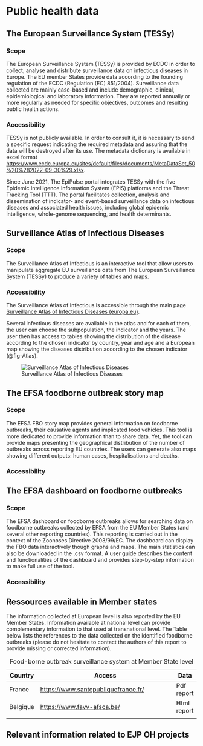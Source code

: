 # Public health data

## The European Surveillance System (TESSy)

### Scope

The European Surveillance System (TESSy) is provided by ECDC in order to collect, analyse and distribute surveillance data on infectious diseases in Europe. The EU member States provide data according to the founding regulation of the ECDC (Regulation (EC) 851/2004). Surveillance data collected are mainly case-based and include demographic, clinical, epidemiological and laboratory information. They are reported annually or more regularly as needed for specific objectives, outcomes and resulting public health actions.

### Accessibility

TESSy is not publicly available. In order to consult it, it is necessary to send a specific request indicating the required metadata and assuring that the data will be destroyed after its use. The metadata dictionary is available in excel format <https://www.ecdc.europa.eu/sites/default/files/documents/MetaDataSet_50%20%282022-09-30%29.xlsx>.

Since June 2021, The EpiPulse portal integrates TESSy with the five Epidemic Intelligence Information System (EPIS) platforms and the Threat Tracking Tool (TTT). The portal facilitates collection, analysis and dissemination of indicator- and event-based surveillance data on infectious diseases and associated health issues, including global epidemic intelligence, whole-genome sequencing, and health determinants.

## Surveillance Atlas of Infectious Diseases

### Scope

The Surveillance Atlas of Infectious is an interactive tool that allow users to manipulate aggregate EU surveillance data from The European Surveillance System (TESSy) to produce a variety of tables and maps.

### Accessibility

The Surveillance Atlas of Infectious is accessible through the main page [Surveillance Atlas of Infectious Diseases (europa.eu)](https://www.ecdc.europa.eu/en/surveillance-atlas-infectious-diseases).

Several infectious diseases are available in the atlas and for each of them, the user can choose the subpopulation, the indicator and the years. The user then has access to tables showing the distribution of the disease according to the chosen indicator by country, year and age and a European map showing the diseases distribution according to the chosen indicator (@fig-Atlas).

![Surveillance Atlas of Infectious Diseases](images/ECDC_Atlas.png){#fig-Atlas}

## The EFSA foodborne outbreak story map

### Scope

The EFSA FBO story map provides general information on foodborne outbreaks, their causative agents and implicated food vehicles. This tool is more dedicated to provide information than to share data. Yet, the tool can provide maps presenting the geographical distribution of the number of outbreaks across reporting EU countries. The users can generate also maps showing different outputs: human cases, hospitalisations and deaths.

### Accessibility

## The EFSA dashboard on foodborne outbreaks

### Scope

The EFSA dashboard on foodborne outbreaks allows for searching data on foodborne outbreaks collected by EFSA from the EU Member States (and several other reporting countries). This reporting is carried out in the context of the Zoonoses Directive 2003/99/EC. The dashboard can display the FBO data interactively though graphs and maps. The main statistics can also be downloaded in the .csv format. A user guide describes the content and functionalities of the dashboard and provides step-by-step information to make full use of the tool.

### Accessibility

## Ressources available in Member states

The information collected at European level is also reported by the EU Member States. Information available at national level can provide complementary information to that used at transnational level. The Table below lists the references to the data collected on the identified foodborne outbreaks (please do not hesitate to contact the authors of this report to provide missing or corrected information).

| Country  | Access                                                                                                                                                                                                                                                                                                                    | Data        |
|---------|-------------------------------------------------------|---------|
| France   | [https://www.santepubliquefrance.fr/](https://www.santepubliquefrance.fr/maladies-et-traumatismes/maladies-infectieuses-d-origine-alimentaire/toxi-infections-alimentaires-collectives/documents/bulletin-national/surveillance-des-toxi-infections-alimentaires-collectives.-donnees-de-la-declaration-obligatoire-2020) | Pdf report  |
| Belgique | [https://www.favv-afsca.be/](https://www.favv-afsca.be/activiteitenverslag/2020/voedseltoxiinfecties/)                                                                                                                                                                                                                    | Html report |
|          |                                                                                                                                                                                                                                                                                                                           |             |

: Food-borne outbreak surveillance system at Member State level

## Relevant information related to EJP OH projects
